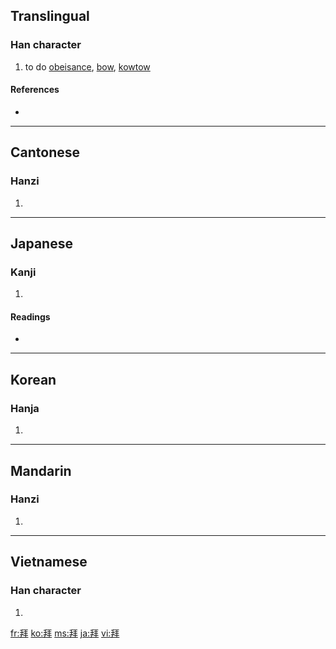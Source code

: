 {{also|拝}}
==Translingual==

===Han character===
{{Han char|rn=64|rad=手|as=05|sn=9|four=2155<sub>0</sub>|canj=竹手一手十 (HQMQJ)}}

# to do [[obeisance]], [[bow]], [[kowtow]]

====References====
* {{Han ref|kx=0427.020|dkj=11969|dj=0775.060|hdz=31846.070|uh=62DC|ud=25308|bh=ABF4|bd=44020}}

----

==Cantonese==

===Hanzi===
{{yue-hanzi|jyut=baai3|y=baai3}}

# {{defn|Cantonese|sort=手05}}

----

==Japanese==

===Kanji===
{{ja-kanji|grade=|rs=手05}}

# {{defn|Japanese}}

====Readings====
* {{ja-readings|on=[[はい]] (hai)|kun=[[おがむ]] (ogamu)}}

----

==Korean==

===Hanja===
{{ko-hanja|hangeul=배|eumhun=|rv=bae|mr=pae|y=pay}}

# {{defn|Korean|sort=手05}}

----

==Mandarin==

===Hanzi===
{{cmn-hanzi|pin=[[bài]] ([[bai4]]), [[yōng]] ([[yong1]])|wg=pai<sup>4</sup>, yung<sup>1</sup>}}

# {{defn|Mandarin|sort=手05}}

----

==Vietnamese==

===Han character===
{{vi-hantu|[[bái]], [[vái]], [[bay]], [[bây]], [[phai]], [[phải]]|rs=手05}}

# {{defn|Vietnamese|sort=手05}}

[[fr:拜]]
[[ko:拜]]
[[ms:拜]]
[[ja:拜]]
[[vi:拜]]